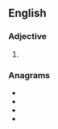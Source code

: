 ==English==

===Adjective===
{{head|en|adjective superlative form}}

# {{en-superlative of|base}}

===Anagrams===
* {{l|en|basset}}
* {{l|en|bastes}}
* {{l|en|beasts}}
* {{l|en|esbats}}